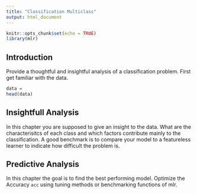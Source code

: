 ```yaml
---
title: "Classification Multiclass"
output: html_document
---
```


```r
knitr::opts_chunk$set(echo = TRUE)
library(mlr)
```

## Introduction

Provide a thoughtful and insightful analysis of a classification problem.
First get familiar with the data.

```r
data = 
head(data)
```

## Insightfull Analysis

In this chapter you are supposed to give an insight to the data.
What are the characterisitcs of each class and which factors contribute mainly to the classification.
A good benchmark is to compare your model to a featureless learner to indicate how difficult the problem is.

## Predictive Analysis

In this chapter the goal is to find the best performing model.
Optimize the Accuracy `acc` using tuning methods or benchmarking functions of mlr.